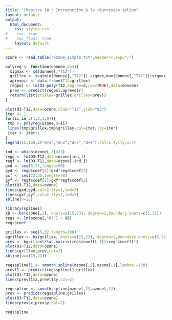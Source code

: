 ```yaml
---
title: "Chapitre 14 : Introduction à la régression spline"
layout: default
output: 
  html_document:
    css: styles.css
#    toc: true
#    toc_float: true
    layout: default
---
```


```r
ozone <- read.table("ozone_simple.txt",header=T,sep=";")
```

```r
polyreg <- function(donnee,d=3){
  sigmax <- sd(donnee[,"T12"])
  grillex <- seq(min(donnee[,"T12"])-sigmax,max(donnee[,"T12"])+sigmax,length=100)
  aprevoir <- data.frame(T12=grillex)
  regpol <- lm(O3~poly(T12,degree=d,raw=TRUE),data=donnee)
  prev <- predict(regpol,aprevoir)
  return(list(grillex=grillex,grilley=prev))
}
```

```r
plot(O3~T12,data=ozone,xlab="T12",ylab="O3")
iter <- 1
for(ii in c(1,2,3,9)){
 tmp <- polyreg(ozone,d=ii)
 lines(tmp$grillex,tmp$grilley,col=iter,lty=iter)
 iter <- iter+1
}
legend(15,150,c("d=1","d=2","d=3","d=9"),col=1:4,lty=1:4)
```

```r
ind <- which(ozone[,2]<23)
regd <- lm(O3~T12,data=ozone[ind,])
regf <- lm(O3~T12,data=ozone[-ind,])
gxd <- seq(3,23,length=50)
gyd <- regd$coef[1]+gxd*regd$coef[2]
gxf <- seq(23,35,length=50)
gyf <- regf$coef[1]+gxf*regf$coef[2]
plot(O3~T12,data=ozone)
lines(gxd,gyd,col=2,lty=1,lwd=2)
lines(gxf,gyf,col=2,lty=1,lwd=2)
abline(v=23)
```

```r
library(splines)
XB <- bs(ozone[,2], knots=c(15,23), degree=2,Boundary.knots=c(5,32))
regs <- lm(ozone[,"O3"] ~ XB)
regs$coef
```


```r
grillex <- seq(5,32,length=100)
bgrillex <- bs(grillex, knots=c(15,23), degree=2,Boundary.knots=c(5,32))
prev <- bgrillex%*%as.matrix(regs$coeff[-1])+regs$coeff[1]
plot(O3~T12,data=ozone)
lines(grillex,prev,col=2)
abline(v=c(15,23))
```

```r
regssplinel1 <- smooth.spline(ozone[,2],ozone[,1],lambda =100)
prevl1 <- predict(regssplinel1,grillex)
plot(O3~T12,data=ozone)
lines(prevl1$x,prevl1$y,col=2)
```

```r
regsspline <- smooth.spline(ozone[,2],ozone[,1])
prev <- predict(regsspline,grillex)
plot(O3~T12,data=ozone)
lines(prev$x,prev$y,col=2)
```

```r
regsspline
```

```r

```



